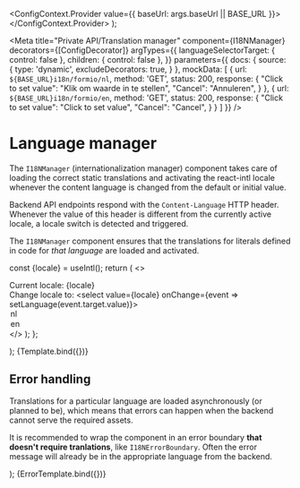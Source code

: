 


  <ConfigContext.Provider value={{ baseUrl: args.baseUrl || BASE_URL }}>
    <Story />
  </ConfigContext.Provider>
);

<Meta
  title="Private API/Translation manager"
  component={I18NManager}
  decorators={[ConfigDecorator]}
  argTypes={{
    languageSelectorTarget: { control: false },
    children: { control: false },
  }}
  parameters={{
    docs: {
      source: {
        type: 'dynamic',
        excludeDecorators: true,
      }
    },
    mockData: [
      {
        url: `${BASE_URL}i18n/formio/nl`,
        method: 'GET',
        status: 200,
        response: {
          "Click to set value": "Klik om waarde in te stellen",
          "Cancel": "Annuleren",
        }
      },
      {
        url: `${BASE_URL}i18n/formio/en`,
        method: 'GET',
        status: 200,
        response: {
          "Click to set value": "Click to set value",
          "Cancel": "Cancel",
        }
      }
    ]
  }}
/>

# Language manager

The `I18NManager` (internationalization manager) component takes care of loading the correct
static translations and activating the react-intl locale whenever the content language is changed
from the default or initial value.

Backend API endpoints respond with the `Content-Language` HTTP header. Whenever the value of this
header is different from the currently active locale, a locale switch is detected and triggered.

The `I18NManager` component ensures that the translations for literals defined in code for
_that language_ are loaded and activated.

  const {locale} = useIntl();
  return (
    <>
      <div>Current locale: {locale}</div>
      <div>
        Change locale to:
        <select value={locale} onChange={event => setLanguage(event.target.value)}>
          <option value="nl">nl</option>
          <option value="en">en</option>
        </select>
      </div>
    </>
  );
};

  <I18NManager languageSelectorTarget={null}>
    <Debug />
  </I18NManager>
);

<Canvas>
  <Story name="Default">
    {Template.bind({})}
  </Story>
</Canvas>


## Error handling

Translations for a particular language are loaded asynchronously (or planned to be), which means that
errors can happen when the backend cannot serve the required assets.

It is recommended to wrap the component in an error boundary **that doesn't require tranlations**, like
`I18NErrorBoundary`. Often the error message will already be in the appropriate language from the backend.

  <I18NErrorBoundary>
    <I18NManager languageSelectorTarget={null}>
      <Debug />
    </I18NManager>
  </I18NErrorBoundary>
);

<Canvas>
  <Story
    name="Error loading assets"
    parameters={{
      mockData: [
        {
          url: `${BASE_URL}i18n/formio/nl`,
          method: 'GET',
          status: 503,
          response: {
            'type': `${BASE_URL}fouten/ServiceUnavailable/`,
            'code': 'service_unavailable',
            'title': 'Service is not available.',
            'status': 503,
            'detail': 'Service is not available.',
            'instance': 'urn:uuid:60b443e3-b847-424b-aed0-23820fc2a48d',
          }
        }
      ]
    }}
  >
    {ErrorTemplate.bind({})}
  </Story>
</Canvas>
